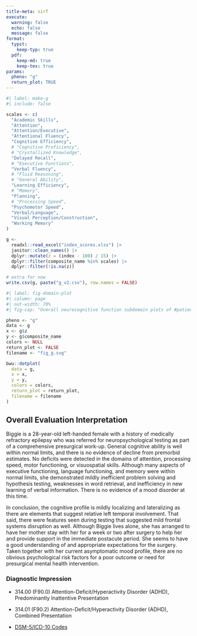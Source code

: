 ```yaml
---
title-meta: sirf
execute:
  warning: false
  echo: false
  message: false
format:
  typst:
    keep-typ: true
  pdf:
    keep-md: true
    keep-tex: true
params:
  pheno: "g"
  return_plot: TRUE
---
```


```r
#| label: make-g
#| include: false

scales <- c(
  "Academic Skills",
  "Attention",
  "Attention/Executive",
  "Attentional Fluency",
  "Cognitive Efficiency",
  # "Cognitive Proficiency",
  # "Crystallized Knowledge",
  "Delayed Recall",
  # "Executive Functions",
  "Verbal Fluency",
  # "Fluid Reasoning",
  # "General Ability",
  "Learning Efficiency",
  # "Memory",
  "Planning",
  # "Processing Speed",
  "Psychomotor Speed",
  "Verbal/Language",
  "Visual Perception/Construction",
  "Working Memory"
)

g <-
  readxl::read_excel("index_scores.xlsx") |>
  janitor::clean_names() |>
  dplyr::mutate(z = (index - 100) / 15) |>
  dplyr::filter(composite_name %in% scales) |>
  dplyr::filter(!is.na(z))

# extra for now
write.csv(g, paste("g_v2.csv"), row.names = FALSE)
```

```r
#| label: fig-domain-plot
#| column: page
#| out-width: 70%
#| fig-cap: "Overall neurocognitive function subdomain plots of #patient's strengths and weaknesses. *Note:* *z*-scores have a mean of 0 and a standard deviation of 1."

pheno <- "g"
data <- g
x <- g$z
y <- g$composite_name
colors <- NULL
return_plot <- FALSE
filename <- "fig_g.svg"

bwu::dotplot(
  data = g,
  x = x,
  y = y,
  colors = colors,
  return_plot = return_plot,
  filename = filename
)
```


```{=typst}
#let domain(title: none, file_fig) = {
  let font = (font: "Fira Sans", size:  9pt)
  set text(..font)
figure([#image(file_fig, width: 80%)],
  placement: bottom,
  caption: [Overall neurocognitive function subdomain plots of Biggie's
strengths and weaknesses. _Note:_ *z* Scores have a mean of 0 and a standard
deviation of 1.],
  kind: "image",
  supplement: [*Fig.*],
  gap: 1em,
  )
}
```

```{=typst}
#let title = "Summary"
#let file_fig = "_13_sirf_files/figure-typst/fig-domain-plot-1.svg"
#domain(
  title: [#title],
  file_fig
)
```

## Overall Evaluation Interpretation

Biggie is a 28-year-old left-handed female with a history of medically refractory epilepsy who was referred for neuropsychological testing as part of a comprehensive presurgical work-up. General cognitive ability is well within normal limits, and there is no evidence of decline from premorbid estimates. No deficits were detected in the domains of attention, processing speed, motor functioning, or visuospatial skills. Although many aspects of executive functioning, language functioning, and memory were within normal limits, she demonstrated mildly inefficient problem solving and hypothesis testing, weaknesses in word retrieval, and inefficiency in new learning of verbal information. There is no evidence of a mood disorder at this time.

In conclusion, the cognitive profile is mildly localizing and lateralizing as there are elements that suggest relative left temporal involvement. That said, there were features seen during testing that suggested mild frontal systems disruption as well.
Although Biggie lives alone, she has arranged to have her mother stay with her for a week or two after surgery to help her and provide support in the immediate postacute period. She seems to have a good understanding of and appropriate expectations for the surgery. Taken together with her current asymptomatic mood profile, there are no obvious psychological risk factors for a poor outcome or need for presurgical mental health intervention.

### Diagnostic Impression

- 314.00 (F90.0) Attention-Deficit/Hyperactivity Disorder (ADHD), Predominantly
  Inattentive Presentation

- 314.01 (F90.2) Attention-Deficit/Hyperactivity Disorder (ADHD), Combined
  Presentation

- [DSM-5/ICD-10 Codes](03.01_dsm5_icd10_dx.md)
